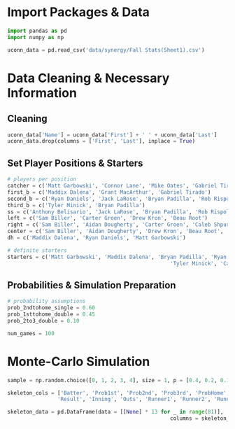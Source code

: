 # Import Packages & Data

```python
import pandas as pd
import numpy as np

uconn_data = pd.read_csv('data/synergy/Fall Stats(Sheet1).csv')
```

# Data Cleaning & Necessary Information

## Cleaning

```python
uconn_data['Name'] = uconn_data['First'] + ' ' + uconn_data['Last']
uconn_data.drop(columns = ['First', 'Last'], inplace = True)
```

## Set Player Positions & Starters

```python
# players per position
catcher = c('Matt Garbowski', 'Connor Lane', 'Mike Oates', 'Gabriel Tirado')
first_b = c('Maddix Dalena', 'Grant MacArthur', 'Gabriel Tirado')
second_b = c('Ryan Daniels', 'Jack LaRose', 'Bryan Padilla', 'Rob Rispoli')
third_b = c('Tyler Minick', 'Bryan Padilla')
ss = c('Anthony Belisario', 'Jack LaRose', 'Bryan Padilla', 'Rob Rispoli')
left = c('Sam Biller', 'Carter Groen', 'Drew Kron', 'Beau Root')
right = c('Sam Biller', 'Aidan Dougherty', 'Carter Groen', 'Caleb Shpur')
center = c('Sam Biller', 'Aidan Dougherty', 'Drew Kron', 'Beau Root', 'Caleb Shpur')
dh = c('Maddix Dalena', 'Ryan Daniels', 'Matt Garbowski')

# definite starters
starters = c('Matt Garbowski', 'Maddix Dalena', 'Bryan Padilla', 'Ryan Daniels',
                                                    'Tyler Minick', 'Caleb Shpur')
```

## Probabilities & Simulation Preparation

```python
# probability assumptions
prob_2ndtohome_single = 0.60
prob_1sttohome_double = 0.45
prob_2to3_double = 0.10

num_games = 100
```

# Monte-Carlo Simulation

```python
sample = np.random.choice([0, 1, 2, 3, 4], size = 1, p = [0.4, 0.2, 0.1, 0.1, 0.2])

skeleton_cols = ['Batter', 'Prob1st', 'Prob2nd', 'Prob3rd', 'ProbHome','ProbOut',
                'Result', 'Inning', 'Outs', 'Runner1', 'Runner2', 'Runner3', 'Runs']

skeleton_data = pd.DataFrame(data = [[None] * 13 for _ in range(81)], 
                                                    columns = skeleton_cols)
```

```python
```